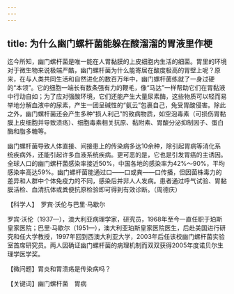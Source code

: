 ```yaml
---
---
---
```

title: 为什么幽门螺杆菌能躲在酸溜溜的胃液里作梗
---




迄今所知，幽门螺杆菌是唯一能在人胃黏膜的上皮细胞内生活的细菌。胃里的环境对于微生物来说极端严酷，幽门螺杆菌为什么能寄居在酸度极高的胃壁上呢？原来，在与人类共同生活和自然进化的数百万年中，幽门螺杆菌练就了一身过硬的“本领”。它的细胞一端长有数条强有力的鞭毛，像“马达”一样帮助它们在胃黏液中行动自如；为了应对强酸环境，它们还能产生大量尿素酶，这些物质可以轻而易举地分解血液中的尿素，产生一团呈碱性的“氨云”包裹自己，免受胃酸侵害。除此之外，幽门螺杆菌还会产生多种“损人利己”的致病物质，如空泡毒素（可损伤胃黏膜上皮细胞并导致溃疡）、细胞毒素相关抗原、黏附素、胃酸分泌抑制因子、蛋白酶和脂多糖等。



幽门螺杆菌导致人体直接、间接患上的传染病多达10余种，除引起胃病等消化系统疾病外，还能引起许多血液系统疾病。更可恶的是，它也是引发胃癌的主诱因。全球人口的幽门螺杆菌感染率接近50%，中国各地的感染率为42%～90%，平均感染率高达59%。幽门螺杆菌能通过口——口或粪——口传播，但因菌株毒力的差异和人群中个体免疫力的不同，感染后并非人人发病。患者通过呼气试验、胃黏膜活检、血清抗体或粪便抗原检验即可得到有效诊断。（周德庆）





【科学人】　罗宾·沃伦与巴里·马歇尔

罗宾·沃伦（1937—），澳大利亚病理学家，研究员，1968年至今一直任职于珀斯皇家医院；巴里·马歇尔（1951—），澳大利亚珀斯皇家医院医生，后赴美国进行研究和任大学教授，1997年回到西澳大利亚大学，2003年后任该校幽门螺杆菌实验室首席研究员。两人因确证幽门螺杆菌的病理机制而双双获得2005年度诺贝尔生理学医学奖。



【微问题】胃炎和胃溃疡是传染病吗？

【关键词】幽门螺杆菌　胃病